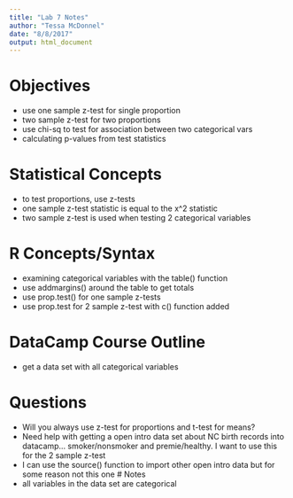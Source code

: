```yaml
---
title: "Lab 7 Notes"
author: "Tessa McDonnel"
date: "8/8/2017"
output: html_document
---
```


# Objectives
- use one sample z-test for single proportion
- two sample z-test for two proportions
- use chi-sq to test for association between two categorical vars
- calculating p-values from test statistics

# Statistical Concepts
- to test proportions, use z-tests
- one sample z-test statistic is equal to the x^2 statistic
- two sample z-test is used when testing 2 categorical variables

# R Concepts/Syntax
- examining categorical variables with the table() function
- use addmargins() around the table to get totals
- use prop.test() for one sample z-tests
- use prop.test for 2 sample z-test with c() function added


# DataCamp Course Outline
- get a data set with all categorical variables

# Questions
- Will you always use z-test for proportions and t-test for means?
- Need help with getting a open intro data set about NC birth records into datacamp... smoker/nonsmoker and premie/healthy. I want to use this for the 2 sample z-test
- I can use the source() function to import other open intro data but for some reason not this one
# Notes
- all variables in the data set are categorical